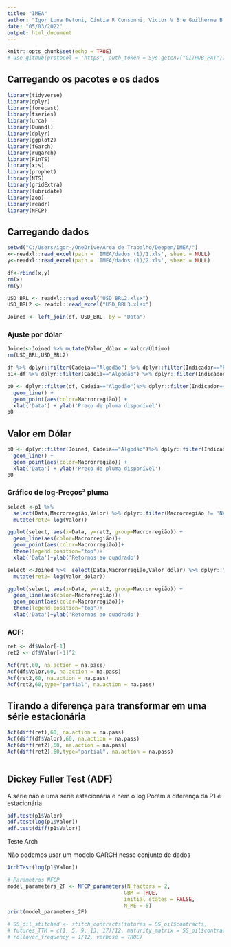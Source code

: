 ```yaml
---
title: "IMEA"
author: "Igor Luna Detoni, Cíntia R Consonni, Victor V B e Guilherme B Rosa"
date: "05/03/2022"
output: html_document
---
```


```r
knitr::opts_chunk$set(echo = TRUE)
# use_github(protocol = 'https', auth_token = Sys.getenv("GITHUB_PAT"))
```

## Carregando os pacotes e os dados

```r
library(tidyverse)
library(dplyr)
library(forecast)
library(tseries)
library(urca)
library(Quandl)
library(dplyr)
library(ggplot2)
library(fGarch)
library(rugarch)
library(FinTS)
library(xts)
library(prophet)
library(NTS)
library(gridExtra)
library(lubridate)
library(zoo)
library(readr)
library(NFCP)
```

## Carregando dados

```r
setwd("C:/Users/igor-/OneDrive/Área de Trabalho/Deepen/IMEA/")
x<-readxl::read_excel(path = 'IMEA/dados (1)/1.xls', sheet = NULL)
y<-readxl::read_excel(path = 'IMEA/dados (1)/2.xls', sheet = NULL)

df<-rbind(x,y)
rm(x)
rm(y)

```

```r

USD_BRL <- readxl::read_excel("USD_BRL2.xlsx")
USD_BRL2 <- readxl::read_excel("USD_BRL3.xlsx")
```

```r
Joined <- left_join(df, USD_BRL, by = "Data")
```

### Ajuste por dólar

```r
Joined<-Joined %>% mutate(Valor_dólar = Valor/Último)
rm(USD_BRL,USD_BRL2)

```

```r


df %>% dplyr::filter(Cadeia=="Algodão") %>% dplyr::filter(Indicador=="Preço de pluma disponível")    
p1<-df %>% dplyr::filter(Cadeia=="Algodão") %>% dplyr::filter(Indicador=="Preço de pluma disponível")

```

```r

p0 <- dplyr::filter(df, Cadeia=="Algodão")%>% dplyr::filter(Indicador=="Preço de pluma disponível") %>% ggplot(aes(x=Data, y=Valor)) +
  geom_line() +
  geom_point(aes(color=Macrorregião)) +
  xlab('Data') + ylab('Preço de pluma disponível')
p0


```
## Valor em Dólar
```r
p0 <- dplyr::filter(Joined, Cadeia=="Algodão")%>% dplyr::filter(Indicador=="Preço de pluma disponível") %>% ggplot(aes(x=Data, y=Valor_dólar)) +
  geom_line() +
  geom_point(aes(color=Macrorregião)) +
  xlab('Data') + ylab('Preço de pluma disponível')
p0

```


### Gráfico de log-Preços² pluma

```r
select <-p1 %>%
  select(Data,Macrorregião,Valor) %>% dplyr::filter(Macrorregião != 'NA')%>%
  mutate(ret2= log(Valor))

ggplot(select, aes(x=Data, y=ret2, group=Macrorregião)) +
  geom_line(aes(color=Macrorregião))+
  geom_point(aes(color=Macrorregião))+
  theme(legend.position="top")+
  xlab('Data')+ylab('Retornos ao quadrado')
```


```r

select <-Joined %>%  select(Data,Macrorregião,Valor_dólar) %>% dplyr::filter(Macrorregião != 'NA') %>%
  mutate(ret2= log(Valor_dólar))

ggplot(select, aes(x=Data, y=ret2, group=Macrorregião)) +
  geom_line(aes(color=Macrorregião))+
  geom_point(aes(color=Macrorregião))+
  theme(legend.position="top")+
  xlab('Data')+ylab('Retornos ao quadrado')

```

### ACF:

```r
ret <- df$Valor[-1]
ret2 <- df$Valor[-1]^2

Acf(ret,60, na.action = na.pass)
Acf(df$Valor,60, na.action = na.pass)
Acf(ret2,60, na.action = na.pass)
Acf(ret2,60,type="partial", na.action = na.pass)

```

## Tirando a diferença para transformar em uma série estacionária

```r
Acf(diff(ret),60, na.action = na.pass)
Acf(diff(df$Valor),60, na.action = na.pass)
Acf(diff(ret2),60, na.action = na.pass)
Acf(diff(ret2),60,type="partial", na.action = na.pass)



```

## Dickey Fuller Test (ADF)

A série não é uma série estacionária e nem o log Porém a diferença da P1 é estacionária

```r
adf.test(p1$Valor)
adf.test(log(p1$Valor))
adf.test(diff(p1$Valor))

```

Teste Arch

Não podemos usar um modelo GARCH nesse conjunto de dados

```r
ArchTest(log(p1$Valor))

```

```r
# Parametros NFCP
model_parameters_2F <- NFCP_parameters(N_factors = 2,
                                      GBM = TRUE,
                                      initial_states = FALSE,
                                      N_ME = 5)
print(model_parameters_2F)

```

```r
# SS_oil_stitched <- stitch_contracts(futures = SS_oil$contracts,
# futures_TTM = c(1, 5, 9, 13, 17)/12, maturity_matrix = SS_oil$contract_maturities,
# rollover_frequency = 1/12, verbose = TRUE)

```

